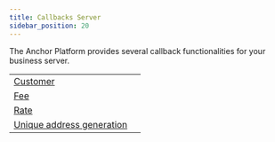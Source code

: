```yaml
---
title: Callbacks Server
sidebar_position: 20
---
```



The Anchor Platform provides several callback functionalities for your business server.

<MethodTable title="Callback Types">

| | |
| --------------------------------------------------- | --- |
| [Customer](./customer/README.mdx) | |
| [Fee](./fee/README.mdx) | |
| [Rate](./rate/README.mdx) | |
| [Unique address generation](./unique-address/README.mdx) | |

</MethodTable>
